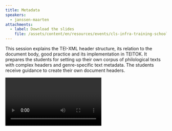 ```yaml
---
title: Metadata
speakers:
  - janssen-maarten
attachments:
  - label: Download the slides
    file: /assets/content/en/resources/events/cls-infra-training-school-on-data-and-annotation/sessions/4/5_Maarten-Metadata.pdf
---
```

This session explains the TEI-XML header structure, its relation to the document body, good practice and its implementation in TEITOK. It prepares the students for setting up their own corpus of philological texts with complex headers and genre-specific text metadata. The students receive guidance to create their own document headers.

<Video provider="youtube" id="NgDub9yC9gQ">
  Session 5 - Metadata
</Video>

